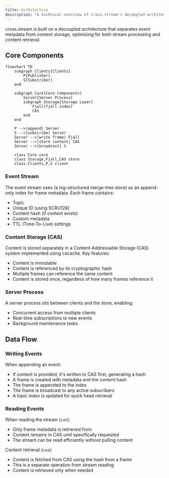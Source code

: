 ```yaml
---
title: Architecture
description: "A technical overview of cross.stream's decoupled architecture, explaining how it separates event metadata and content storage to optimize stream processing and content retrieval"
---
```



cross.stream is built on a decoupled architecture that separates event metadata from content storage, optimizing for both stream processing and content retrieval.

## Core Components

```mermaid
flowchart TD
    subgraph Clients[Clients]
        P[Publisher] 
        S[Subscriber]
    end

    subgraph Core[Core Components]
        Server[Server Process]
        subgraph Storage[Storage Layer]
            Fjall[fjall index]
            CAS
        end
    end

    P -->|append| Server
    S -->|subscribe| Server
    Server -->|write frame| Fjall
    Server -->|store content| CAS
    Server -->|broadcast| S

    class Core core
    class Storage,Fjall,CAS store
    class Clients,P,S client
```

### Event Stream

The event stream uses <Link to="fjall" /> (a log-structured merge-tree store) as an append-only index for frame metadata. Each frame contains:

- Topic
- Unique ID (using SCRU128)
- Content hash (if content exists)
- Custom metadata
- TTL (Time-To-Live) settings

### Content Storage (CAS)

Content is stored separately in a Content-Addressable Storage (CAS) system implemented using cacache. Key features:

- Content is immutable
- Content is referenced by its cryptographic hash
- Multiple frames can reference the same content
- Content is stored once, regardless of how many frames reference it

### Server Process

A server process sits between clients and the store, enabling:

- Concurrent access from multiple clients
- Real-time subscriptions to new events
- Background maintenance tasks

## Data Flow

### Writing Events

When appending an event:
   - If content is provided, it's written to CAS first, generating a hash
   - A frame is created with metadata and the content hash
   - The frame is appended to the <Link to="fjall" /> index
   - The frame is broadcast to any active subscribers
   - A topic index is updated for quick head retrieval

### Reading Events

When reading the stream (`cat`):
   - Only frame metadata is retrieved from <Link to="fjall" />
   - Content remains in CAS until specifically requested
   - The stream can be read efficiently without pulling content

Content retrieval (`cas`):
   - Content is fetched from CAS using the hash from a frame
   - This is a separate operation from stream reading
   - Content is retrieved only when needed
